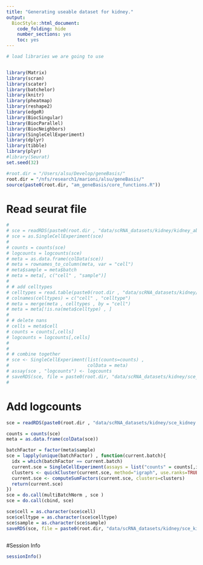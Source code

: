 ```yaml
---
title: "Generating useable dataset for kidney."
output:
  BiocStyle::html_document:
    code_folding: hide
    number_sections: yes
    toc: yes  
---
```




```r
# load libraries we are going to use


library(Matrix)
library(scran)
library(scater)
library(batchelor)
library(knitr)
library(pheatmap)
library(reshape2)
library(edgeR)
library(BiocSingular)
library(BiocParallel)
library(BiocNeighbors)
library(SingleCellExperiment)
library(dplyr)
library(tibble)
library(plyr)
#library(Seurat)
set.seed(32)

#root.dir = "/Users/alsu/Develop/geneBasis/"
root.dir = "/nfs/research1/marioni/alsu/geneBasis/"
source(paste0(root.dir, "am_geneBasis/core_functions.R"))


```

# Read seurat file

```r

# 
# sce = readRDS(paste0(root.dir , "data/scRNA_datasets/kidney/kidney_abbrev.rds"))
# sce = as.SingleCellExperiment(sce)
# 
# counts = counts(sce)
# logcounts = logcounts(sce)
# meta = as.data.frame(colData(sce))
# meta = rownames_to_column(meta, var = "cell")
# meta$sample = meta$batch
# meta = meta[, c("cell" , "sample")]
# 
# # add celltypes
# celltypes = read.table(paste0(root.dir , "data/scRNA_datasets/kidney/meta_celltypes.tab") , header = T , sep = "\t")
# colnames(celltypes) = c("cell" , "celltype")
# meta = merge(meta , celltypes , by = "cell")
# meta = meta[!is.na(meta$celltype) , ]
# 
# # delete nans
# cells = meta$cell
# counts = counts[,cells]
# logcounts = logcounts[,cells]
# 
# 
# # combine together
# sce <- SingleCellExperiment(list(counts=counts) , 
#                             colData = meta)
# assay(sce , "logcounts") <- logcounts
# saveRDS(sce, file = paste0(root.dir, "data/scRNA_datasets/kidney/sce_kidney.Rds"))
#  


```

# Add logcounts

```r


sce = readRDS(paste0(root.dir , "data/scRNA_datasets/kidney/sce_kidney.Rds"))

counts = counts(sce)
meta = as.data.frame(colData(sce))

batchFactor = factor(meta$sample)
sce = lapply(unique(batchFactor) , function(current.batch){
  idx = which(batchFactor == current.batch)
  current.sce = SingleCellExperiment(assays = list("counts" = counts[,idx]), colData = meta[idx,])
  clusters <- quickCluster(current.sce, method="igraph", use.ranks=TRUE, d=50, min.mean=0.1)
  current.sce <- computeSumFactors(current.sce, clusters=clusters)
  return(current.sce)
})
sce = do.call(multiBatchNorm , sce )
sce = do.call(cbind, sce)

sce$cell = as.character(sce$cell)
sce$celltype = as.character(sce$celltype)
sce$sample = as.character(sce$sample)
saveRDS(sce, file = paste0(root.dir, "data/scRNA_datasets/kidney/sce_kidney_norm.Rds"))



```

#Session Info

```r
sessionInfo()
```
